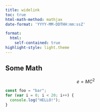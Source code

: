 ```yaml
---
title: widelink
toc: true
html-math-method: mathjax
date-format: 'YYYY-MM-DDTHH:mm:ssZ'

format:
  html: 
    self-contained: true
highlight-style: light.theme  
---
```

  
## Some Math

$$ e = MC^2 $$

```javascript
const foo = "bar";
for (var i = 0; i < 20; i++) {
  console.log("HELLO!");
}
```